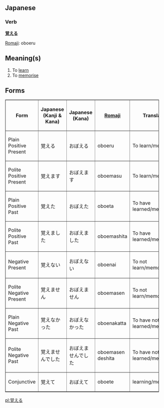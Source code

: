 ==Japanese==
===Verb===
'''[[覚]]える'''

[[Romaji]]: oboeru

== Meaning(s) ==
#To [[learn]]
#To [[memorise]]

== Forms ==

<TABLE border>

<TR>
<TH>Form</TH>
<TH>Japanese<BR>(Kanji & Kana)</TH>
<TH>Japanese<BR>(Kana)</TH>
<TH>[[Romaji]]</TH>
<TH>Translation</TH>
</TR>

<TR>
<TD>Plain Positive Present</TD>
<TD>&#35226;&#12360;&#12427;</TD>
<TD>&#12362;&#12412;&#12360;&#12427;</TD>
<TD>oboeru</TD>
<TD>To learn/memorise</TD>
</TR>

<TR>
<TD>Polite Positive Present</TD>
<TD>&#35226;&#12360;&#12414;&#12377;</TD>
<TD>&#12362;&#12412;&#12360;&#12414;&#12377;</TD>
<TD>oboemasu</TD>
<TD>To learn/memorise</TD>
</TR>

<TR>
<TD>Plain Positive Past</TD>
<TD>&#35226;&#12360;&#12383;</TD>
<TD>&#12362;&#12412;&#12360;&#12383;</TD>
<TD>oboeta</TD>
<TD>To have learned/memorised</TD>
</TR>

<TR>
<TD>Polite Positive Past</TD>
<TD>&#35226;&#12360;&#12414;&#12375;&#12383;</TD>
<TD>&#12362;&#12412;&#12360;&#12414;&#12375;&#12383;</TD>
<TD>oboemashita</TD>
<TD>To have learned/memorised</TD>
</TR>

<TR>
<TD>Negative Present</TD>
<TD>&#35226;&#12360;&#12394;&#12356;</TD>
<TD>&#12362;&#12412;&#12360;&#12394;&#12356;</TD>
<TD>oboenai</TD>
<TD>To not learn/memorise</TD>
</TR>

<TR>
<TD>Polite Negative Present</TD>
<TD>&#35226;&#12360;&#12414;&#12379;&#12435;</TD>
<TD>&#12362;&#12412;&#12360;&#12414;&#12379;&#12435;</TD>
<TD>oboemasen</TD>
<TD>To not learn/memorise</TD>
</TR>

<TR>
<TD>Plain Negative Past</TD>
<TD>&#35226;&#12360;&#12394;&#12363;&#12387;&#12383;</TD>
<TD>&#12362;&#12412;&#12360;&#12394;&#12363;&#12387;&#12383;</TD>
<TD>oboenakatta</TD>
<TD>To have not learned/memorised</TD>
</TR>

<TR>
<TD>Polite Negative Past</TD>
<TD>&#35226;&#12360;&#12414;&#12379;&#12435;&#12391;&#12375;&#12383;</TD>
<TD>&#12362;&#12412;&#12360;&#12414;&#12379;&#12435;&#12391;&#12375;&#12383;</TD>
<TD>oboemasen deshita</TD>
<TD>To have not learned/memorised</TD>
</TR>

<TR>
<TD>Conjunctive</TD>
<TD>&#35226;&#12360;&#12390;</TD>
<TD>&#12362;&#12412;&#12360;&#12390;</TD>
<TD>oboete</TD>
<TD>learning/memorising</TD>
</TR>

</TABLE>

[[pl:覚える]]